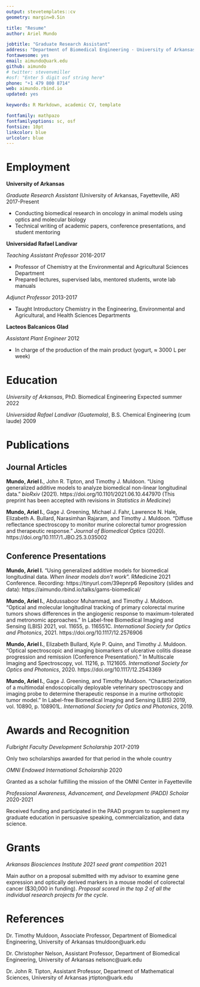```yaml
---
output: stevetemplates::cv
geometry: margin=0.5in

title: "Resume"
author: Ariel Mundo

jobtitle: "Graduate Research Assistant"
address: "Department of Biomedical Engineering · University of Arkansas · Fayetteville, AR"
fontawesome: yes
email: aimundo@uark.edu
github: aimundo
# twitter: stevenvmiller
#osf: "Enter 5 digit osf string here"
phone: "+1 479 800 8714"
web: aimundo.rbind.io
updated: yes

keywords: R Markdown, academic CV, template

fontfamily: mathpazo
fontfamilyoptions: sc, osf
fontsize: 10pt
linkcolor: blue
urlcolor: blue
---
```


# Employment

**University of Arkansas**

_Graduate Research Assistant_ (University of Arkansas, Fayetteville, AR) \hfill 2017-Present

- Conducting biomedical research in oncology in animal models using optics and molecular biology
- Technical writing of academic papers, conference presentations, and student mentoring

**Universidad Rafael Landivar**

_Teaching Assistant Professor_  \hfill 2016-2017

- Professor of Chemistry at the Environmental and Agricultural Sciences Department
- Prepared lectures, supervised labs, mentored students, wrote lab manuals

_Adjunct Professor_ \hfill 2013-2017

- Taught Introductory Chemistry in the Engineering, Environmental and Agricultural, and Health Sciences Departments

**Lacteos Balcanicos Glad**

_Assistant Plant Engineer_ \hfill 2012

- In charge of the production of the main product (yogurt, $\approx$ 3000 L per week)

# Education

*University of Arkansas*, PhD. Biomedical Engineering \hfill Expected summer 2022

*Universidad Rafael Landivar (Guatemala)*, B.S. Chemical Engineering (cum laude) \hfill 2009


# Publications
## Journal Articles

**Mundo, Ariel I.**, John R. Tipton, and Timothy J. Muldoon. "Using generalized additive models to analyze biomedical non-linear longitudinal data." _bioRxiv_ (2021). https://doi.org/10.1101/2021.06.10.447970 (This preprint has been accepted with revisions in _Statistics in Medicine_)

**Mundo, Ariel I.**, Gage J. Greening, Michael J. Fahr, Lawrence N. Hale, Elizabeth A. Bullard, Narasimhan Rajaram, and Timothy J. Muldoon. "Diffuse reflectance spectroscopy to monitor murine colorectal tumor progression and therapeutic response." _Journal of Biomedical Optics_ (2020). https://doi.org/10.1117/1.JBO.25.3.035002


## Conference Presentations

**Mundo, Ariel I.** "Using generalized additive models for biomedical longitudinal data. _When linear models don't work_". RMedicine 2021 Conference. Recording: https://tinyurl.com/39epnrp6 Repository (slides and data): https://aimundo.rbind.io/talks/gams-biomedical/

**Mundo, Ariel I.**, Abdussaboor Muhammad, and Timothy J. Muldoon. "Optical and molecular longitudinal tracking of primary colorectal murine tumors shows differences in the angiogenic response to maximum-tolerated and metronomic approaches." In Label-free Biomedical Imaging and Sensing (LBIS) 2021, vol. 11655, p. 116551C. _International Society for Optics and Photonics_, 2021. https://doi.org/10.1117/12.2576906

**Mundo, Ariel I.**, Elizabeth Bullard, Kyle P. Quinn, and Timothy J. Muldoon. "Optical spectroscopic and imaging biomarkers of ulcerative colitis disease progression and remission (Conference Presentation)." In Multiscale Imaging and Spectroscopy, vol. 11216, p. 1121605. _International Society for Optics and Photonics_, 2020. https://doi.org/10.1117/12.2543369

**Mundo, Ariel I.**, Gage J. Greening, and Timothy Muldoon. "Characterization of a multimodal endoscopically deployable veterinary spectroscopy and imaging probe to determine therapeutic response in a murine orthotopic tumor model." In Label-free Biomedical Imaging and Sensing (LBIS) 2019, vol. 10890, p. 108901L. _International Society for Optics and Photonics_, 2019.


# Awards and Recognition

_Fulbright Faculty Development Scholarship_ \hfill 2017-2019

Only two scholarships awarded for that period in the whole country

_OMNI Endowed International Scholarship_ \hfill 2020

Granted as a scholar fulfilling the mission of the OMNI Center in Fayetteville

_Professional Awareness, Advancement, and Development (PADD) Scholar_ \hfill 2020-2021
 
 Received funding and participated in the PAAD program to supplement my graduate education in persuasive speaking, commercialization, and data science.
 
# Grants

_Arkansas Biosciences Institute 2021 seed grant competition _ \hfill 2021

Main author on a proposal submitted with my advisor to examine gene expression and optically derived markers in a mouse model of colorectal cancer ($30,000 in funding). _Proposal scored in the top 2 of all the individual research projects for the cycle_.


# References

Dr. Timothy Muldoon, Associate Professor, Department of Biomedical Engineering, University of Arkansas \newline
tmuldoon@uark.edu

Dr. Christopher Nelson, Assistant Professor, Department of Biomedical Engineering, University of Arkansas \newline
nelsonc@uark.edu

Dr. John R. Tipton, Assistant Professor, Department of Mathematical Sciences, University of Arkansas \newline
jrtipton@uark.edu

